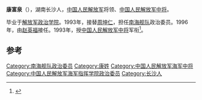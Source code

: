 '''康富泉'''（{{bd|1933年|||catIdx=}}），湖南长沙人，[[中国人民解放军|中国人民解放军]]将领、[[中国人民解放军中将|中国人民解放军中将]]。

毕业于[[解放军政治学院|解放军政治学院]]。1993年，接替[[周坤仁|周坤仁]]，担任[[南海舰队|南海舰队]]政治委员。1996年，由[[赵英福|赵英福]]接任。1993年，授[[中国人民解放军中将|中国人民解放军中将]]军衔<ref>{{citenews|author=|title=中将王立忠、康富泉、邵荣棠等联合签名封|url=http://www.wjfno1.net/html/report/6555-1.htm|accessdate=2012-05-05|newspaper=美丽的神话|deadurl=yes|archiveurl=https://web.archive.org/web/20160304111948/http://www.wjfno1.net/html/report/6555-1.htm|archivedate=2016-03-04}}</ref>。

== 参考 ==
{{reflist}}
{{start box}}
{{s-mil}}
{{succession box|[[周坤仁|周坤仁]]|[[赵英福|赵英福]]|[[中国人民解放军|中国人民解放军]][[南海舰队|南海舰队]]政治委员|1993年1月-1996年11月}}
{{end box}}
{{中国军事人物小作品}}
[[Category:南海舰队政治委员|Category:南海舰队政治委员]]
[[Category:康姓|Category:康姓]]
[[Category:中国人民解放军海军中将|Category:中国人民解放军海军中将]]
[[Category:中国人民解放军海军指挥学院政治委员|Category:中国人民解放军海军指挥学院政治委员]]
[[Category:长沙人|Category:长沙人]]